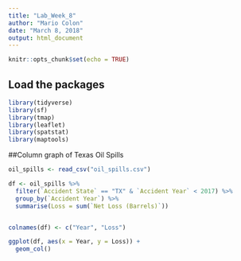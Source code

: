 ```yaml
---
title: "Lab_Week_8"
author: "Mario Colon"
date: "March 8, 2018"
output: html_document
---
```


```r
knitr::opts_chunk$set(echo = TRUE)
```

## Load the packages

```r

library(tidyverse)
library(sf)
library(tmap)
library(leaflet)
library(spatstat)
library(maptools)
```

##Column graph of Texas Oil Spills

```r

oil_spills <- read_csv("oil_spills.csv")

df <- oil_spills %>% 
  filter(`Accident State` == "TX" & `Accident Year` < 2017) %>% 
  group_by(`Accident Year`) %>% 
  summarise(Loss = sum(`Net Loss (Barrels)`))


colnames(df) <- c("Year", "Loss")

ggplot(df, aes(x = Year, y = Loss)) +
  geom_col()


```


